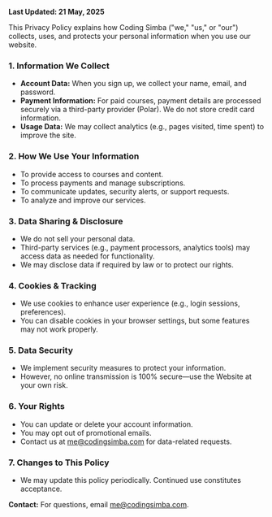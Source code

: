 **Last Updated: 21 May, 2025**

This Privacy Policy explains how Coding Simba ("we," "us," or "our") collects, uses, and protects your personal information when you use our website.

### **1. Information We Collect**

- **Account Data:** When you sign up, we collect your name, email, and password.
- **Payment Information:** For paid courses, payment details are processed securely via a third-party provider (Polar). We do not store credit card information.
- **Usage Data:** We may collect analytics (e.g., pages visited, time spent) to improve the site.

### **2. How We Use Your Information**

- To provide access to courses and content.
- To process payments and manage subscriptions.
- To communicate updates, security alerts, or support requests.
- To analyze and improve our services.

### **3. Data Sharing & Disclosure**

- We do not sell your personal data.
- Third-party services (e.g., payment processors, analytics tools) may access data as needed for functionality.
- We may disclose data if required by law or to protect our rights.

### **4. Cookies & Tracking**

- We use cookies to enhance user experience (e.g., login sessions, preferences).
- You can disable cookies in your browser settings, but some features may not work properly.

### **5. Data Security**

- We implement security measures to protect your information.
- However, no online transmission is 100% secure—use the Website at your own risk.

### **6. Your Rights**

- You can update or delete your account information.
- You may opt out of promotional emails.
- Contact us at [me@codingsimba.com](mailto:me@codingsimba.com) for data-related requests.

### **7. Changes to This Policy**

- We may update this policy periodically. Continued use constitutes acceptance.

**Contact:** For questions, email [me@codingsimba.com](mailto:me@codingsimba.com).
